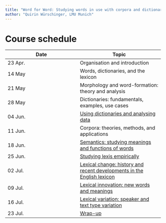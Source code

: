 ```yaml
---
title: "Word for Word: Studying words in use with corpora and dictionaries"
author: "Quirin Würschinger, LMU Munich"
---
```


# Course schedule

| Date | Topic |
|------|-------|
| 23 Apr. | Organisation and introduction |
| 14 May  | Words, dictionaries, and the lexicon |
| 21 May  | Morphology and word-formation: theory and analysis |
| 28 May  | Dictionaries: fundamentals, examples, use cases |
| 04 Jun. | [Using dictionaries and analysing data](05_dictionaries-2/slides.qmd) |
| 11 Jun. | Corpora: theories, methods, and applications |
| 18 Jun. | [Semantics: studying meanings and functions of words](07_semantics/07_semantics.qmd) |
| 25 Jun. | [Studying lexis empirically](08_research-projects/08_research-projects.qmd) |
| 02 Jul. | [Lexical change: history and recent developments in the English lexicon](09_change/09_change.qmd) |
| 09 Jul. | [Lexical innovation: new words and meanings](10_lexical-innovation/10_lexical-innovation.qmd) |
| 16 Jul. | [Lexical variation: speaker and text type variation](11_lexical-variation/11_lexical-variation.qmd) |
| 23 Jul. | [Wrap-up](12_wrap-up/12_wrap-up.qmd) |
